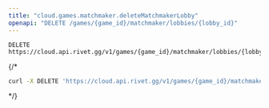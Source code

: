 ```yaml
---
title: "cloud.games.matchmaker.deleteMatchmakerLobby"
openapi: "DELETE /games/{game_id}/matchmaker/lobbies/{lobby_id}"
---
```


```
DELETE https://cloud.api.rivet.gg/v1/games/{game_id}/matchmaker/lobbies/{lobby_id}
```


{/*<RequestExample>
```bash curl
curl -X DELETE 'https://cloud.api.rivet.gg/v1/games/{game_id}/matchmaker/lobbies/{lobby_id}'
```
</RequestExample>*/}
